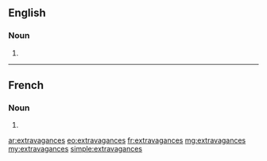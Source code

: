 ==English==

===Noun===
{{head|en|noun plural form}}

# {{plural of|extravagance|lang=en}}

----

==French==

===Noun===
{{head|fr|noun plural form|g=f}}

# {{plural of|extravagance|lang=fr}}

[[ar:extravagances]]
[[eo:extravagances]]
[[fr:extravagances]]
[[mg:extravagances]]
[[my:extravagances]]
[[simple:extravagances]]